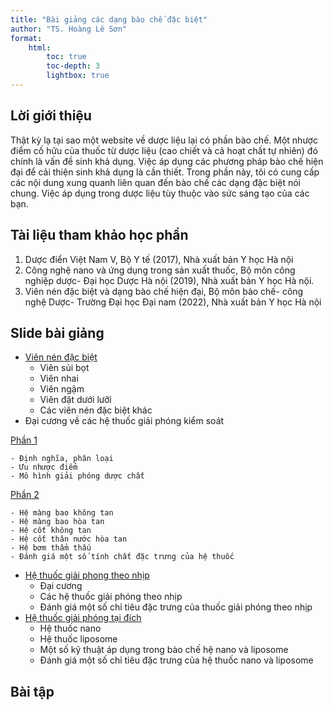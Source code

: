 ```yaml
---
title: "Bài giảng các dạng bào chế đặc biệt"
author: "TS. Hoàng Lê Sơn"
format: 
    html: 
        toc: true
        toc-depth: 3
        lightbox: true
---
```

## Lời giới thiệu
Thật kỳ lạ tại sao một website về dược liệu lại có phần bào chế. Một nhược điểm cố hữu của thuốc từ dược liệu (cao chiết và cả hoạt chất tự nhiên) đó chính là vấn đề sinh khả dụng. Việc áp dụng các phương pháp bào chế hiện đại để cải thiện sinh khả dụng là cần thiết. Trong phần này, tôi có cung cấp các nội dung xung quanh liên quan đến bào chế các dạng đặc biệt nói chung. Việc áp dụng trong dược liệu tùy thuộc vào sức sáng tạo của các bạn. 

## Tài liệu tham khảo học phần 

1. Dược điển Việt Nam V, Bộ Y tế (2017), Nhà xuất bản Y học Hà nội
2. Công nghệ nano và ứng dụng trong sản xuất thuốc, Bộ môn công nghiệp dược- Đại học Dược Hà nội (2019), Nhà xuất bản Y học Hà nội.
3. Viên nén đặc biệt và dạng bào chế hiện đại, Bộ môn bào chế- công nghệ Dược- Trường Đại học Đại nam (2022), Nhà xuất bản Y học Hà nội

## Slide bài giảng 

- [Viên nén đặc biệt](../BaoCheCacDangDacBiet/Bai1.qmd)
    - Viên sủi bọt
    - Viên nhai
    - Viên ngậm
    - Viên đặt dưới lưỡi
    - Các viên nén đặc biệt khác

- Đại cương về các hệ thuốc giải phóng kiểm soát

[Phần 1](../BaoCheCacDangDacBiet/Bai2.qmd)

    - Định nghĩa, phân loại
    - Ưu nhược điểm 
    - Mô hình giải phóng dược chất

[Phần 2](../BaoCheCacDangDacBiet/Bai3.qmd)

    - Hệ màng bao không tan
    - Hệ màng bao hòa tan
    - Hệ cốt không tan
    - Hệ cốt thân nước hòa tan
    - Hệ bơm thẩm thấu
    - Đánh giá một số tính chất đặc trưng của hệ thuốc
    
- [Hệ thuốc giải phong theo nhịp](../BaoCheCacDangDacBiet/Bai4.qmd)
    - Đại cương
    - Các hệ thuốc giải phóng theo nhịp
    - Đánh giá một số chỉ tiêu đặc trưng của thuốc giải phóng theo nhịp
    
- [Hệ thuốc giải phóng tại đích](../BaoCheCacDangDacBiet/Bai5.qmd)
    - Hệ thuốc nano
    - Hệ thuốc liposome
    - Một số kỹ thuật áp dụng trong bào chế hệ nano và liposome
    - Đánh giá một số chỉ tiêu đặc trưng của hệ thuốc nano và liposome

## Bài tập 
